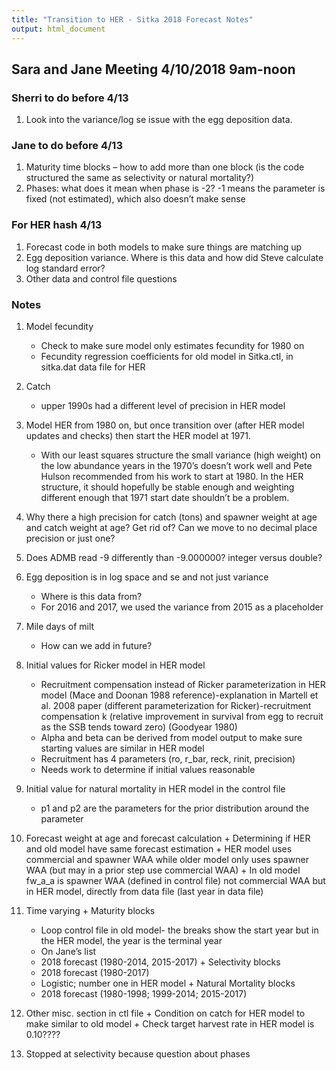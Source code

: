 ```yaml
---
title: "Transition to HER - Sitka 2018 Forecast Notes"
output: html_document
---
```


## Sara and Jane Meeting 4/10/2018 9am-noon

### Sherri to do before 4/13
1.  Look into the variance/log se issue with the egg deposition data.

### Jane to do before 4/13
1.	Maturity time blocks – how to add more than one block (is the code structured the same as selectivity or natural mortality?)
2.	Phases: what does it mean when phase is -2? -1 means the parameter is fixed (not estimated), which also doesn’t make sense

### For HER hash 4/13
1.	Forecast code in both models to make sure things are matching up
2.	Egg deposition variance. Where is this data and how did Steve calculate log standard error?
3.  Other data and control file questions

### Notes
1.	Model fecundity
    +	Check to make sure model only estimates fecundity for 1980 on
    +	Fecundity regression coefficients for old model in Sitka.ctl, in sitka.dat data file for HER

2.	Catch
    +	upper 1990s had a different level of precision in HER model

3.	Model HER from 1980 on, but once transition over (after HER model updates and checks) then start the HER model at 1971. 
    +	With our least squares structure the small variance (high weight) on the low abundance years in the 1970's doesn't work well and Pete Hulson recommended from his work to start at 1980. In the HER structure, it should hopefully be stable enough and weighting different enough that 1971 start date shouldn't be a problem.

4.	Why there a high precision for catch (tons) and spawner weight at age and catch weight at age? Get rid of? Can we move to no decimal place precision or just one?

5.	Does ADMB read -9 differently than -9.000000? integer versus double?

6.	Egg deposition is in log space and se and not just variance
    +	Where is this data from?
    +	For 2016 and 2017, we used the variance from 2015 as a placeholder

7.	Mile days of milt
    +	How can we add in future?

8.	Initial values for Ricker model in HER model
    +	Recruitment compensation instead of Ricker parameterization in HER model (Mace and Doonan 1988 reference)-explanation in Martell et al. 2008 paper (different parameterization for Ricker)-recruitment compensation k (relative improvement in survival from egg to recruit as the SSB tends toward zero) (Goodyear 1980)
    +	Alpha and beta can be derived from model output to make sure starting values are similar in HER model
    +	Recruitment has 4 parameters (ro, r_bar, reck, rinit, precision)
    +	Needs work to determine if initial values reasonable

9.	Initial value for natural mortality in HER model in the control file
    +	p1 and p2 are the parameters for the prior distribution around the parameter

10.	  Forecast weight at age and forecast calculation
    +	Determining if HER and old model have same forecast estimation
    +	HER model uses commercial and spawner WAA while older model only uses spawner WAA (but may in a prior step use commercial WAA)
    +	In old model fw_a_a is spawner WAA (defined in control file) not commercial WAA but in HER model, directly from data file (last year in data file)

11.	  Time varying
    +	Maturity blocks
        +	Loop control file in old model- the breaks show the start year but in the HER model, the year is the terminal year
        +	On Jane’s list
        +	2018 forecast (1980-2014,	2015-2017)
    +	Selectivity blocks
        +	2018 forecast (1980-2017)
        +	Logistic; number one in HER model
    +	Natural Mortality blocks
        +	2018 forecast (1980-1998; 1999-2014; 2015-2017)

12.	  Other misc. section in ctl file
    +	Condition on catch for HER model to make similar to old model
    +	Check target harvest rate in HER model is 0.10????

13.	  Stopped at selectivity because question about phases 

